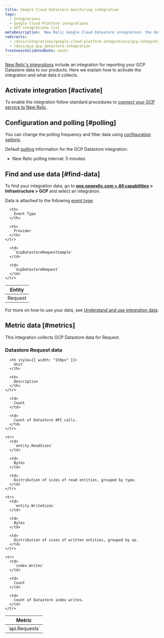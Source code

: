 ```yaml
---
title: Google Cloud Datastore monitoring integration
tags:
  - Integrations
  - Google Cloud Platform integrations
  - GCP integrations list
metaDescription: 'New Relic Google Cloud Datastore integration: the data it reports and how to enable it.'
redirects:
  - /docs/integrations/google-cloud-platform-integrations/gcp-integrations-list/google-datastore-monitoring-integration
  - /docs/gcp-gcp_datastore-integration
freshnessValidatedDate: never
---
```


[New Relic's integrations](/docs/infrastructure/introduction-infra-monitoring) include an integration for reporting your GCP Datastore data to our products. Here we explain how to activate the integration and what data it collects.

## Activate integration [#activate]

To enable the integration follow standard procedures to [connect your GCP service to New Relic](/docs/connect-google-cloud-platform-services-infrastructure).

## Configuration and polling [#polling]

You can change the polling frequency and filter data using [configuration options](/docs/integrations/new-relic-integrations/getting-started/configure-polling-frequency-data-collection-cloud-integrations).

Default [polling](/docs/integrations/google-cloud-platform-integrations/getting-started/polling-intervals-gcp-integrations) information for the GCP Datastore integration:

* New Relic polling interval: 5 minutes

## Find and use data [#find-data]

To find your integration data, go to <DNT>**[one.newrelic.com > All capabilities](https://one.newrelic.com/all-capabilities) > Infrastructure > GCP**</DNT> and select an integration.

Data is attached to the following [event type](/docs/data-apis/understand-data/new-relic-data-types/#event-data):

<table>
  <thead>
    <tr>
      <th>
        Entity
      </th>

      <th>
        Event Type
      </th>

      <th>
        Provider
      </th>
    </tr>
  </thead>

  <tbody>
    <tr>
      <td>
        Request
      </td>

      <td>
        `GcpDatastoreRequestSample`
      </td>

      <td>
        `GcpDatastoreRequest`
      </td>
    </tr>
  </tbody>
</table>

For more on how to use your data, see [Understand and use integration data](/docs/infrastructure/integrations/find-use-infrastructure-integration-data).

## Metric data [#metrics]

This integration collects GCP Datastore data for Request.

### Datastore Request data

<table>
  <thead>
    <tr>
      <th style={{ width: "275px" }}>
        Metric
      </th>

      <th style={{ width: "150px" }}>
        Unit
      </th>

      <th>
        Description
      </th>
    </tr>
  </thead>

  <tbody>
    <tr>
      <td>
        `api.Requests`
      </td>

      <td>
        Count
      </td>

      <td>
        Count of Datastore API calls.
      </td>
    </tr>

    <tr>
      <td>
        `entity.ReadSizes`
      </td>

      <td>
        Bytes
      </td>

      <td>
        Distribution of sizes of read entities, grouped by type.
      </td>
    </tr>

    <tr>
      <td>
        `entity.WriteSizes`
      </td>

      <td>
        Bytes
      </td>

      <td>
        Distribution of sizes of written entities, grouped by op.
      </td>
    </tr>

    <tr>
      <td>
        `index.Writes`
      </td>

      <td>
        Count
      </td>

      <td>
        Count of Datastore index writes.
      </td>
    </tr>
  </tbody>
</table>
